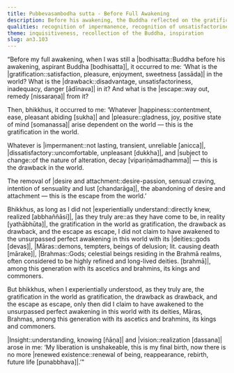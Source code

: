 ```yaml
---
title: Pubbevasambodha sutta - Before Full Awakening
description: Before his awakening, the Buddha reflected on the gratification in the world, the drawback in it, and the escape from it.
qualities: recognition of impermanence, recognition of unsatisfactoriness, insight, vision, liberation, perceiving gratification, perceiving drawback, direct knowledge
theme: inquisitiveness, recollection of the Buddha, inspiration
slug: an3.103
---
```


“Before my full awakening, when I was still a |bodhisatta::Buddha before his awakening, aspirant Buddha [bodhisatta]|, it occurred to me: ‘What is the |gratification::satisfaction, pleasure, enjoyment, sweetness [assāda]| in the world? What is the |drawback::disadvantage, unsatisfactoriness, inadequacy, danger [ādīnava]| in it? And what is the |escape::way out, remedy [nissaraṇa]| from it?

Then, bhikkhus, it occurred to me: ‘Whatever |happiness::contentment, ease, pleasant abiding [sukha]| and |pleasure::gladness, joy, positive state of mind [somanassa]| arise dependent on the world — this is the gratification in the world.

Whatever is |impermanent::not lasting, transient, unreliable [anicca]|, |dissatisfactory::uncomfortable, unpleasant [dukkha]|, and |subject to change::of the nature of alteration, decay [vipariṇāmadhamma]| — this is the drawback in the world.

The removal of |desire and attachment::desire-passion, sensual craving, intention of sensuality and lust [chandarāga]|, the abandoning of desire and attachment — this is the escape from the world.’

Bhikkhus, as long as I did not |experientially understand::directly knew, realized [abbhaññāsi]|, |as they truly are::as they have come to be, in reality [yathābhūta]|, the gratification in the world as gratification, the drawback as drawback, and the escape as escape, I did not claim to have awakened to the unsurpassed perfect awakening in this world with its |deities::gods [devas]|, |Māras::demons, tempters, beings of delusion; lit. causing death [mārake]|, |Brahmas::Gods; celestial beings residing in the Brahmā realms, often considered to be highly refined and long-lived deities. [brahmā]|, among this generation with its ascetics and brahmins, its kings and commoners.

But bhikkhus, when I experientially understood, as they truly are, the gratification in the world as gratification, the drawback as drawback, and the escape as escape, only then did I claim to have awakened to the unsurpassed perfect awakening in this world with its deities, Māras, Brahmas, among this generation with its ascetics and brahmins, its kings and commoners.

|Insight::understanding, knowing [ñāṇa]| and |vision::realization [dassana]| arose in me: ‘My liberation is unshakeable, this is my final birth, now there is no more |renewed existence::renewal of being, reappearance, rebirth, future life [punabbhava]|.’"